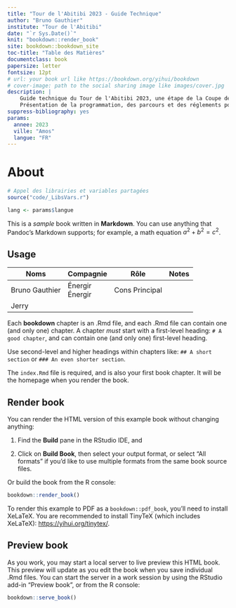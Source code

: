 ```yaml
--- 
title: "Tour de l'Abitibi 2023 - Guide Technique"
author: "Bruno Gauthier"
institute: "Tour de l'Abitibi"
date: "`r Sys.Date()`"
knit: "bookdown::render_book"
site: bookdown::bookdown_site
toc-title: "Table des Matières"
documentclass: book
papersize: letter
fontsize: 12pt
# url: your book url like https://bookdown.org/yihui/bookdown
# cover-image: path to the social sharing image like images/cover.jpg
description: |
    Guide technique du Tour de l'Abitibi 2023, une étape de la Coupe des Nations de l'UCI.
    Présentation de la programmation, des parcours et des réglements pour l'épreuve. 
suppress-bibliography: yes
params:
  annee: 2023
  ville: "Amos"
  langue: "FR"
---
```


# About

```r
# Appel des librairies et variables partagées
source("code/_LibsVars.r")

lang <- params$langue
```


This is a _sample_ book written in **Markdown**. You can use anything that Pandoc's Markdown supports; for example, a math equation $a^2 + b^2 = c^2$.

## Usage 

| Noms           | Compagnie | Rôle           | Notes |
| -------------- | --------- | -------------- | ----- |
| Bruno Gauthier | Énergir <br>Énergir   | Cons Principal |       |
| Jerry          |           |                |       |

Each **bookdown** chapter is an .Rmd file, and each .Rmd file can contain one (and only one) chapter. A chapter *must* start with a first-level heading: `# A good chapter`, and can contain one (and only one) first-level heading.

Use second-level and higher headings within chapters like: `## A short section` or `### An even shorter section`.

The `index.Rmd` file is required, and is also your first book chapter. It will be the homepage when you render the book.

## Render book

You can render the HTML version of this example book without changing anything:

1. Find the **Build** pane in the RStudio IDE, and

1. Click on **Build Book**, then select your output format, or select "All formats" if you'd like to use multiple formats from the same book source files.

Or build the book from the R console:

```r
bookdown::render_book()
```

To render this example to PDF as a `bookdown::pdf_book`, you'll need to install XeLaTeX. You are recommended to install TinyTeX (which includes XeLaTeX): <https://yihui.org/tinytex/>.

## Preview book

As you work, you may start a local server to live preview this HTML book. This preview will update as you edit the book when you save individual .Rmd files. You can start the server in a work session by using the RStudio add-in "Preview book", or from the R console:

```r
bookdown::serve_book()
```



